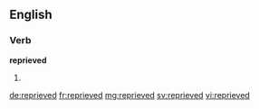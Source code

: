 ==English==

===Verb===
'''reprieved'''

# {{en-past of|reprieve}}

[[de:reprieved]]
[[fr:reprieved]]
[[mg:reprieved]]
[[sv:reprieved]]
[[vi:reprieved]]